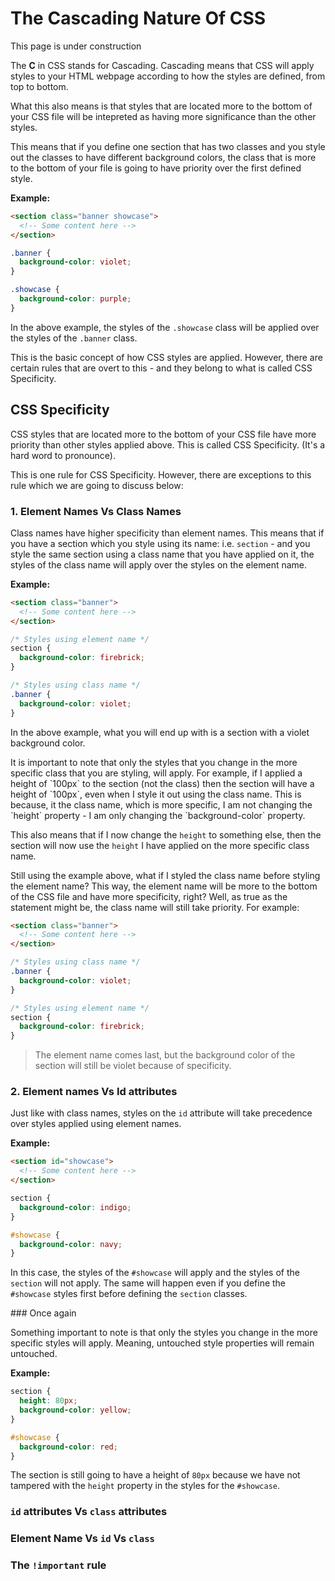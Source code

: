 
# The Cascading Nature Of CSS

<Callout type="info">This page is under construction</Callout>

The **C** in CSS stands for Cascading. Cascading means that CSS will apply styles to your HTML webpage according to how the styles are defined, from top to bottom.

What this also means is that styles that are located more to the bottom of your CSS file will be intepreted as having more significance than the other styles.

This means that if you define one section that has two classes and you style out the classes to have different background colors, the class that is more to the bottom of your file is going to have priority over the first defined style.

**Example:**

```html
<section class="banner showcase">
  <!-- Some content here -->
</section>
```

```css
.banner {
  background-color: violet;
}

.showcase {
  background-color: purple;
}
```

In the above example, the styles of the `.showcase` class will be applied over the styles of the `.banner` class.

This is the basic concept of how CSS styles are applied. However, there are certain rules that are overt to this - and they belong to what is called CSS Specificity.

## CSS Specificity

CSS styles that are located more to the bottom of your CSS file have more priority than other styles applied above. This is called CSS Specificity. (It's a hard word to pronounce).

This is one rule for CSS Specificity. However, there are exceptions to this rule which we are going to discuss below:

### 1. Element Names Vs Class Names

Class names have higher specificity than element names. This means that if you have a section which you style using its name: i.e. `section` - and you style the same section using a class name that you have applied on it, the styles of the class name will apply over the styles on the element name.

**Example:**

```html
<section class="banner">
  <!-- Some content here -->
</section>
```

```css
/* Styles using element name */
section {
  background-color: firebrick;
}

/* Styles using class name */
.banner {
  background-color: violet;
}
```

In the above example, what you will end up with is a section with a violet background color.

<Callout type="info">
It is important to note that only the styles that you change in the more specific class that you are styling, will apply. For example, if I applied a height of `100px` to the section (not the class) then the section will have a height of `100px`, even when I style it out using the class name. This is because, it the class name, which is more specific, I am not changing the `height` property - I am only changing the `background-color` property.

This also means that if I now change the `height` to something else, then the section will now use the `height` I have applied on the more specific class name.

</Callout>

Still using the example above, what if I styled the class name before styling the element name? This way, the element name will be more to the bottom of the CSS file and have more specificity, right? Well, as true as the statement might be, the class name will still take priority. For example:

```html
<section class="banner">
  <!-- Some content here -->
</section>
```

```css
/* Styles using class name */
.banner {
  background-color: violet;
}

/* Styles using element name */
section {
  background-color: firebrick;
}
```

> The element name comes last, but the background color of the section will still be violet because of specificity.

### 2. Element names Vs Id attributes

Just like with class names, styles on the `id` attribute will take precedence over styles applied using element names.

**Example:**

```html
<section id="showcase">
  <!-- Some content here -->
</section>
```

```css
section {
  background-color: indigo;
}

#showcase {
  background-color: navy;
}
```

In this case, the styles of the `#showcase` will apply and the styles of the `section` will not apply. The same will happen even if you define the `#showcase` styles first before defining the `section` classes.

<Callout type="info">
### Once again

Something important to note is that only the styles you change in the more specific styles will apply. Meaning, untouched style properties will remain untouched.

**Example:**

```css
section {
  height: 80px;
  background-color: yellow;
}

#showcase {
  background-color: red;
}
```

The section is still going to have a height of `80px` because we have not tampered with the `height` property in the styles for the `#showcase`.

</Callout>


### `id` attributes Vs `class` attributes


### Element Name Vs `id` Vs `class`

### The `!important` rule